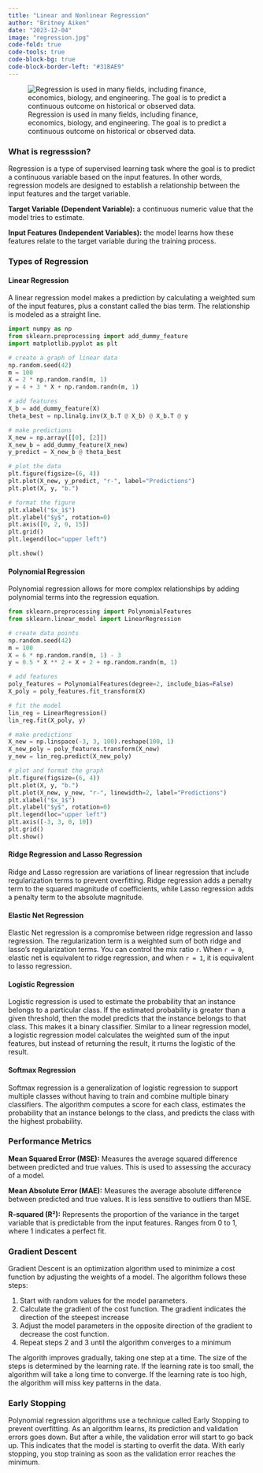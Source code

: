 ```yaml
---
title: "Linear and Nonlinear Regression"
author: "Britney Aiken"
date: "2023-12-04"
image: "regression.jpg"
code-fold: true
code-tools: true
code-block-bg: true
code-block-border-left: "#31BAE9"
---
```


![Regression is used in many fields, including finance, economics, biology, and engineering. The goal is to predict a continuous outcome on historical or observed data.](regression.jpg)


### What is regresssion? 
Regression is a type of supervised learning task where the goal is to predict a continuous variable based on the input features. In other words, regression models are designed to establish a relationship between the input features and the target variable.

**Target Variable (Dependent Variable):** a continuous numeric value that the model tries to estimate.

**Input Features (Independent Variables):** the model learns how these features relate to the target variable during the training process.

### Types of Regression

#### Linear Regression
A linear regression model makes a prediction by calculating a weighted sum of the input features, plus a constant called the bias term. The relationship is modeled as a straight line.

```python
import numpy as np
from sklearn.preprocessing import add_dummy_feature
import matplotlib.pyplot as plt

# create a graph of linear data
np.random.seed(42) 
m = 100 
X = 2 * np.random.rand(m, 1)  
y = 4 + 3 * X + np.random.randn(m, 1) 

# add features
X_b = add_dummy_feature(X) 
theta_best = np.linalg.inv(X_b.T @ X_b) @ X_b.T @ y

# make predictions
X_new = np.array([[0], [2]])
X_new_b = add_dummy_feature(X_new) 
y_predict = X_new_b @ theta_best

# plot the data
plt.figure(figsize=(6, 4)) 
plt.plot(X_new, y_predict, "r-", label="Predictions")
plt.plot(X, y, "b.")

# format the figure
plt.xlabel("$x_1$")
plt.ylabel("$y$", rotation=0)
plt.axis([0, 2, 0, 15])
plt.grid()
plt.legend(loc="upper left")

plt.show()
```

#### Polynomial Regression
Polynomial regression allows for more complex relationships by adding polynomial terms into the regression equation. 


```python
from sklearn.preprocessing import PolynomialFeatures
from sklearn.linear_model import LinearRegression

# create data points
np.random.seed(42)
m = 100
X = 6 * np.random.rand(m, 1) - 3
y = 0.5 * X ** 2 + X + 2 + np.random.randn(m, 1)

# add features
poly_features = PolynomialFeatures(degree=2, include_bias=False)
X_poly = poly_features.fit_transform(X)

# fit the model
lin_reg = LinearRegression()
lin_reg.fit(X_poly, y)

# make predictions
X_new = np.linspace(-3, 3, 100).reshape(100, 1)
X_new_poly = poly_features.transform(X_new)
y_new = lin_reg.predict(X_new_poly)

# plot and format the graph
plt.figure(figsize=(6, 4))
plt.plot(X, y, "b.")
plt.plot(X_new, y_new, "r-", linewidth=2, label="Predictions")
plt.xlabel("$x_1$")
plt.ylabel("$y$", rotation=0)
plt.legend(loc="upper left")
plt.axis([-3, 3, 0, 10])
plt.grid()
plt.show()
```

#### Ridge Regression and Lasso Regression
Ridge and Lasso regression are variations of linear regression that include regularization terms to prevent overfitting. Ridge regression adds a penalty term to the squared magnitude of coefficients, while Lasso regression adds a penalty term to the absolute magnitude.

#### Elastic Net Regression
Elastic Net regression is a compromise between ridge regression and lasso regression. The regularization term is a weighted sum of both ridge and lasso’s regularization terms. You can control the mix ratio `r`. When `r = 0`, elastic net is equivalent to ridge regression, and when `r = 1`, it is equivalent to lasso regression.

#### Logistic Regression
Logistic regression is used to estimate the probability that an instance belongs to a particular class. If the estimated probability is greater than a given threshold, then the model predicts that the instance belongs to that class. This makes it a binary classifier. Similar to a linear regression model, a logistic regression model calculates the weighted sum of the input features, but instead of returning the result, it rturns the logistic of the result.

#### Softmax Regression
Softmax regression is a generalization of logistic regression to support multiple classes without having to train and combine multiple binary classifiers. The algorithm computes a score for each class, estimates the probability that an instance belongs to the class, and predicts the class with the highest probability. 

### Performance Metrics
**Mean Squared Error (MSE):** Measures the average squared difference between predicted and true values. This is used to assessing the accuracy of a model.

**Mean Absolute Error (MAE):** Measures the average absolute difference between predicted and true values. It is less sensitive to outliers than MSE.

**R-squared (R²):** Represents the proportion of the variance in the target variable that is predictable from the input features. Ranges from 0 to 1, where 1 indicates a perfect fit.

### Gradient Descent
Gradient Descent is an optimization algorithm used to minimize a cost function by adjusting the weights of a model. The algorithm follows these steps:

1. Start with random values for the model parameters. 
2. Calculate the gradient of the cost function. The gradient indicates the direction of the steepest increase
3. Adjust the model parameters in the opposite direction of the gradient to decrease the cost function.
4. Repeat steps 2 and 3 until the algorithm converges to a minimum

The algorith improves gradually, taking one step at a time. The size of the steps is determined by the learning rate. If the learning rate is too small, the algorithm will take a long time to converge. If the learning rate is too high, the algorithm will miss key patterns in the data. 

### Early Stopping
Polynomial regression algorithms use a technique called Early Stopping to prevent overfitting. As an algorithm learns, its prediction  and validation errors goes down. But after a while, the validation error will start to go back up. This indicates that the model is starting to overfit the data. With early stopping, you stop training as soon as the validation error reaches the minimum.
